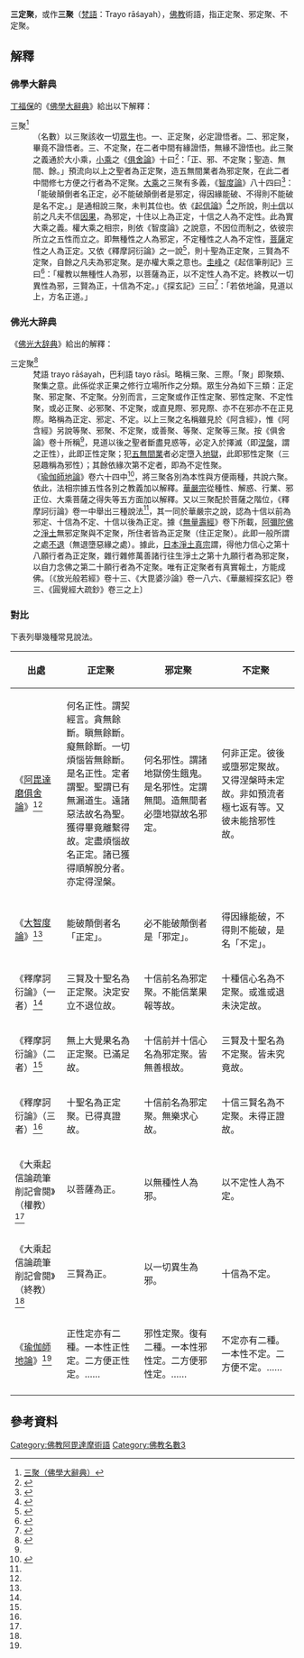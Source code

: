 {{佛教}}
'''三定聚'''，或作'''三聚'''（[[梵語|梵語]]：Trayo rāśayah），[[佛教|佛教]]術語，指正定聚、邪定聚、不定聚。

== 解釋 ==

=== 佛學大辭典 ===

[[丁福保|丁福保]]的《[[佛學大辭典|佛學大辭典]]》給出以下解釋：

;三聚<ref>[[S:佛學大辭典/三聚|三聚（佛學大辭典）]]</ref>
:（名數）以三聚該收一切[[眾生|眾生]]也。一、正定聚，必定證悟者。二、邪定聚，畢竟不證悟者。三、不定聚，在二者中間有緣證悟，無緣不證悟也。此三聚之義通於大小乘，[[小乘|小乘]]之《[[俱舍論|俱舍論]]》十曰<ref name="俱舍論">{{Cite web |url=http://www.cbeta.org/result/normal/T29/1558_010.htm |title=《阿毘達磨俱舍論》卷第十 |accessdate=2014-05-28 |archive-date=2015-03-03 |archive-url=https://web.archive.org/web/20150303012202/http://cbeta.org/result/normal/T29/1558_010.htm |dead-url=no }}</ref>：「正、邪、不定聚；聖造、無間、餘。」預流向以上之聖者為正定聚，造五無間業者為邪定聚，在此二者中間修七方便之行者為不定聚。[[大乘|大乘]]之三聚有多義，《[[智度論|智度論]]》八十四曰<ref name="大智度論">{{Cite web |url=http://www.cbeta.org/result/normal/T25/1509_084.htm |title=《大智度論》卷八十四 |accessdate=2014-05-28 |archive-date=2015-09-23 |archive-url=https://web.archive.org/web/20150923223428/http://www.cbeta.org/result/normal/T25/1509_084.htm |dead-url=no }}</ref>：「能破顛倒者名正定，必不能破顛倒者是邪定，得因緣能破、不得則不能破是名不定。」是通相說三聚，未判其位也。依《[[起信論|起信論]]》<ref name="大乘起信論">{{Cite web |url=http://www.cbeta.org/result/normal/T32/1666_001.htm |title=《大乘起信論》 |accessdate=2014-05-28 |archive-date=2014-05-29 |archive-url=https://web.archive.org/web/20140529051816/http://www.cbeta.org/result/normal/T32/1666_001.htm |dead-url=no }}</ref>之所說，則[[十信位|十信]]以前之凡夫不信[[因果论_(佛教)|因果]]，為邪定，十住以上為正定，十信之人為不定性。此為實大乘之義。權大乘之相宗，則依《智度論》之說意，不因位而制之，依彼宗所立之五性而立之。即無種性之人為邪定，不定種性之人為不定性，[[菩薩|菩薩]]定性之人為正定。又依《釋摩訶衍論》之一說<ref name="釋摩訶衍論">{{Cite web |url=http://www.cbeta.org/result/normal/T32/1668_001.htm |title=《釋摩訶衍論》卷一 |accessdate=2014-05-28 |archive-date=2015-08-15 |archive-url=https://web.archive.org/web/20150815221427/http://www.cbeta.org/result/normal/T32/1668_001.htm |dead-url=no }}</ref>，則十聖為正定聚，三賢為不定聚，自餘之凡夫為邪定聚。是亦權大乘之意也。[[圭峰宗密|圭峰]]之《起信筆削記》三曰<ref name="大乘起信論疏筆削">{{Cite web |url=http://www.cbeta.org/result/normal/X45/0768_003.htm |title=《大乘起信論疏筆削記會閱》卷第二 |accessdate=2014-05-28 |archive-date=2014-05-29 |archive-url=https://web.archive.org/web/20140529052013/http://www.cbeta.org/result/normal/X45/0768_003.htm |dead-url=no }}</ref>：「權教以無種性人為邪，以菩薩為正，以不定性人為不定。終教以一切異性為邪，三賢為正，十信為不定。」《探玄記》三曰<ref name="華嚴經探玄記">{{Cite web |url=http://www.cbeta.org/result/normal/T35/1733_003.htm |title=《華嚴經探玄記》卷三 |accessdate=2014-05-28 |archive-date=2014-05-29 |archive-url=https://web.archive.org/web/20140529051203/http://www.cbeta.org/result/normal/T35/1733_003.htm |dead-url=no }}</ref>：「若依地論，見道以上，方名正道。」

=== 佛光大辞典 ===

《[https://www.fgs.org.tw/fgs_book/fgs_drser.aspx 佛光大辞典]{{Wayback|url=https://www.fgs.org.tw/fgs_book/fgs_drser.aspx |date=20170103003709 }}》給出的解釋：

;三定聚<ref>{{Cite web |url=http://etext.fgs.org.tw/etext6/search-1-detail.asp?DINDEX=2066&DTITLE=%A4T%A9w%BBE |title=三定聚（佛光大辞典） |accessdate=2014-05-28 |archive-date=2014-05-29 |archive-url=https://web.archive.org/web/20140529052855/http://etext.fgs.org.tw/etext6/search-1-detail.asp?DINDEX=2066&DTITLE=%A4T%A9w%BBE |dead-url=yes }}</ref>
:梵語 trayo rāśayah，巴利語 tayo rāsī。略稱三聚、三際。「聚」即聚類、聚集之意。此係從求正果之修行立場所作之分類。眾生分為如下三類：正定聚、邪定聚、不定聚。分別而言，三定聚或作正性定聚、邪性定聚、不定性聚，或必正聚、必邪聚、不定聚，或直見際、邪見際、亦不在邪亦不在正見際。略稱為正定、邪定、不定。以上三聚之名稱雖見於《阿含經》，惟《阿含經》另說等聚、邪聚、不定聚，或善聚、等聚、定聚等三聚。按《俱舍論》卷十所稱<ref name="俱舍論" />，見道以後之聖者斷盡見惑等，必定入於擇滅（即[[涅槃|涅槃]]，謂之正性），此即正性定聚；犯[[五逆罪|五無間業]]者必定墮入[[地獄|地獄]]，此即邪性定聚（三惡趣稱為邪性）；其餘依緣次第不定者，即為不定性聚。  
:《[[瑜伽師地論|瑜伽師地論]]》卷六十四中<ref name="瑜伽師地論">{{Cite web |url=http://www.cbeta.org/result/normal/T30/1579_064.htm |title=《瑜伽師地論》卷第六十四 |accessdate=2014-05-28 |archive-date=2015-01-09 |archive-url=https://web.archive.org/web/20150109001758/http://www.cbeta.org/result/normal/T30/1579_064.htm |dead-url=no }}</ref>，將三聚各別為本性與方便兩種，共說六聚。依此，法相宗據五性各別之教義加以解釋。[[華嚴宗|華嚴宗]]從種性、解惑、行業、邪正位、大乘菩薩之得失等五方面加以解釋。又以三聚配於菩薩之階位，《釋摩訶衍論》卷一中舉出三種說法<ref name="釋摩訶衍論" />，其一同於華嚴宗之說，認為十信以前為邪定、十信為不定、十信以後為正定。據《[[無量壽經|無量壽經]]》卷下所載，[[阿彌陀佛|阿彌陀佛]]之[[彌陀淨土|淨土]]無邪定聚與不定聚，所住者皆為正定聚（住正定聚）。此即一般所謂之處[[不退|不退]]（無退墮惡緣之處）。據此，[[日本|日本]][[淨土真宗|淨土真宗]]謂，得他力信心之第十八願行者為正定聚，雜行雜修萬善諸行往生淨土之第十九願行者為邪定聚，以自力念佛之第二十願行者為不定聚。唯有正定聚者有真實報土，方能成佛。〔《放光般若經》卷十三、《大毘婆沙論》卷一八六、《華嚴經探玄記》卷三、《圓覺經大疏鈔》卷三之上〕

=== 對比 ===

下表列舉幾種常見說法。

{| class="wikitable"
|-
!出處
! width="27%" | 正定聚
! width="27%" | 邪定聚
! width="27%" | 不定聚
|-
|《[[阿毘達磨俱舍論|阿毘達磨俱舍論]]》<ref name="俱舍論" />
|何名正性。謂契經言。貪無餘斷。瞋無餘斷。癡無餘斷。一切煩惱皆無餘斷。是名正性。定者謂聖。聖謂已有無漏道生。遠諸惡法故名為聖。獲得畢竟離繫得故。定盡煩惱故名正定。諸已獲得順解脫分者。亦定得涅槃。
|何名邪性。謂諸地獄傍生餓鬼。是名邪性。定謂無間。造無間者必墮地獄故名邪定。
|何非正定。彼後或墮邪定聚故。又得涅槃時未定故。非如預流者極七返有等。又彼未能捨邪性故。
|-
|《[[大智度論|大智度論]]》<ref name="大智度論" />
|能破顛倒者名「正定」。
|必不能破顛倒者是「邪定」。
|得因緣能破，不得則不能破，是名「不定」。
|-
|《釋摩訶衍論》（一者）<ref name="釋摩訶衍論" />
|三賢及十聖名為正定聚。決定安立不退位故。
|十信前名為邪定聚。不能信業果報等故。
|十種信心名為不定聚。或進或退未決定故。
|-
|《釋摩訶衍論》（二者）<ref name="釋摩訶衍論" />
|無上大覺果名為正定聚。已滿足故。
|十信前并十信心名為邪定聚。皆無善根故。
|三賢及十聖名為不定聚。皆未究竟故。
|-
|《釋摩訶衍論》（三者）<ref name="釋摩訶衍論" />
|十聖名為正定聚。已得真證故。
|十信前名為邪定聚。無樂求心故。
|十信三賢名為不定聚。未得正證故。
|-
|《大乘起信論疏筆削記會閱》（權教）<ref name="大乘起信論疏筆削" />
|以菩薩為正。
|以無種性人為邪。
|以不定性人為不定。
|-
|《大乘起信論疏筆削記會閱》（終教）<ref name="大乘起信論疏筆削" />
|三賢為正。
|以一切異生為邪。
|十信為不定。
|-
|《[[瑜伽師地論|瑜伽師地論]]》<ref name="瑜伽師地論" />
|正性定亦有二種。一本性正性定。二方便正性定。……
|邪性定聚。復有二種。一本性邪性定。二方便邪性定。……
|不定亦有二種。一本性不定。二方便不定。……
|-
|}

== 參考資料 ==
<references/>

[[Category:佛教阿毘達摩術語|Category:佛教阿毘達摩術語]]
[[Category:佛教名數3|Category:佛教名數3]]